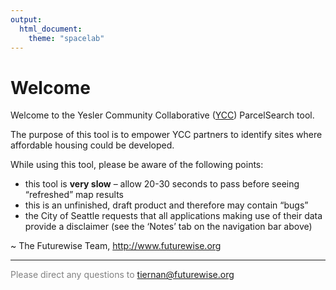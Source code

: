 ```yaml
---
output: 
  html_document:
    theme: "spacelab"
---
```

# Welcome

Welcome to the Yesler Community Collaborative ([YCC](http://yescollab.org/)) ParcelSearch tool.

The purpose of this tool is to empower YCC partners to identify sites where affordable housing could be developed. 

While using this tool, please be aware of the following points:

  - this tool is **very slow** -- allow 20-30 seconds to pass before seeing "refreshed" map results
  - this is an unfinished, draft product and therefore may contain "bugs"
  - the City of Seattle requests that all applications making use of their data provide a disclaimer (see the 'Notes' tab on the navigation bar above)

~ The Futurewise Team, <http://www.futurewise.org> 

***

<span style="color:grey">Please direct any questions to </span><tiernan@futurewise.org>